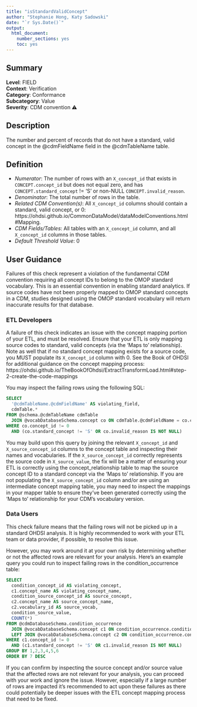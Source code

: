 ```yaml
---
title: "isStandardValidConcept"
author: "Stephanie Hong, Katy Sadowski"
date: "`r Sys.Date()`"
output:
  html_document:
    number_sections: yes
    toc: yes
---
```


## Summary

**Level**: FIELD\
**Context**: Verification\
**Category**: Conformance\
**Subcategory**: Value\
**Severity**: CDM convention &#x26A0;\


## Description
The number and percent of records that do not have a standard, valid concept in the @cdmFieldName field in the @cdmTableName table. 


## Definition

- *Numerator*: The number of rows with an `X_concept_id` that exists in `CONCEPT.concept_id` but does not equal zero, and has `CONCEPT.standard_concept` != ‘S’ or non-NULL `CONCEPT.invalid_reason`. 
- *Denominator*: The total number of rows in the table. 
- *Related CDM Convention(s)*: All `X_concept_id` columns should contain a standard, valid concept, or 0: https://ohdsi.github.io/CommonDataModel/dataModelConventions.html#Mapping. 
- *CDM Fields/Tables*: All tables with an `X_concept_id` column, and all `X_concept_id` columns in those tables. 
- *Default Threshold Value*: 0


## User Guidance
Failures of this check represent a violation of the fundamental CDM convention requiring all concept IDs to belong to the OMOP standard vocabulary.  This is an essential convention in enabling standard analytics.  If source codes have not been properly mapped to OMOP standard concepts in a CDM, studies designed using the OMOP standard vocabulary will return inaccurate results for that database. 

### ETL Developers

A failure of this check indicates an issue with the concept mapping portion of your ETL, and must be resolved.  Ensure that your ETL is only mapping source codes to standard, valid concepts (via the ‘Maps to’ relationship).  Note as well that if no standard concept mapping exists for a source code, you MUST populate its `X_concept_id` column with 0.  See the Book of OHDSI for additional guidance on the concept mapping process: https://ohdsi.github.io/TheBookOfOhdsi/ExtractTransformLoad.html#step-2-create-the-code-mappings  

You may inspect the failing rows using the following SQL: 

```sql
SELECT  
  '@cdmTableName.@cdmFieldName' AS violating_field,  
  cdmTable.*  
FROM @schema.@cdmTableName cdmTable 
  JOIN @vocabDatabaseSchema.concept co ON cdmTable.@cdmFieldName = co.concept_id 
WHERE co.concept_id != 0  
  AND (co.standard_concept != 'S' OR co.invalid_reason IS NOT NULL) 
```

You may build upon this query by joining the relevant `X_concept_id` and `X_source_concept_id` columns to the concept table and inspecting their names and vocabularies.  If the `X_source_concept_id` correctly represents the source code in `X_source_value`, the fix will be a matter of ensuring your ETL is correctly using the concept_relationship table to map the source concept ID to a standard concept via the ‘Maps to’ relationship.  If you are not populating the `X_source_concept_id` column and/or are using an intermediate concept mapping table, you may need to inspect the mappings in your mapper table to ensure they’ve been generated correctly using the ‘Maps to’ relationship for your CDM’s vocabulary version. 

### Data Users
This check failure means that the failing rows will not be picked up in a standard OHDSI analysis. It is highly recommended to work with your ETL team or data provider, if possible, to resolve this issue. 

However, you may work around it at your own risk by determining whether or not the affected rows are relevant for your analysis.  Here’s an example query you could run to inspect failing rows in the condition_occurrence table: 

```sql
SELECT  
  condition_concept_id AS violating_concept, 
  c1.concept_name AS violating_concept_name, 
  condition_source_concept_id AS source_concept, 
  c2.concept_name AS source_concept_name, 
  c2.vocabulary_id AS source_vocab, 
  condition_source_value, 
  COUNT(*) 
FROM @cdmDatabaseSchema.condition_occurrence 
  JOIN @vocabDatabaseSchema.concept c1 ON condition_occurrence.condition_concept_id = c1.concept_id 
  LEFT JOIN @vocabDatabaseSchema.concept c2 ON condition_occurrence.condition_source_concept_id = c2.concept_id 
WHERE c1.concept_id != 0  
  AND (c1.standard_concept != 'S' OR c1.invalid_reason IS NOT NULL) 
GROUP BY 1,2,3,4,5,6 
ORDER BY 7 DESC 
```

If you can confirm by inspecting the source concept and/or source value that the affected rows are not relevant for your analysis, you can proceed with your work and ignore the issue.  However, especially if a large number of rows are impacted it’s recommended to act upon these failures as there could potentially be deeper issues with the ETL concept mapping process that need to be fixed. 
